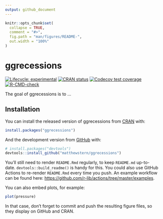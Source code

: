 ```yaml
---
output: github_document
---
```


<!-- README.md is generated from README.Rmd. Please edit that file -->

```r
knitr::opts_chunk$set(
  collapse = TRUE,
  comment = "#>",
  fig.path = "man/figures/README-",
  out.width = "100%"
)
```

# ggrecessions

<!-- badges: start -->
[![Lifecycle: experimental](https://img.shields.io/badge/lifecycle-experimental-orange.svg)](https://lifecycle.r-lib.org/articles/stages.html#experimental)
[![CRAN status](https://www.r-pkg.org/badges/version/ggrecessions)](https://CRAN.R-project.org/package=ggrecessions)
[![Codecov test coverage](https://codecov.io/gh/matthewstern/ggrecessions/branch/main/graph/badge.svg)](https://codecov.io/gh/matthewstern/ggrecessions?branch=main)
[![R-CMD-check](https://github.com/matthewstern/ggrecessions/workflows/R-CMD-check/badge.svg)](https://github.com/matthewstern/ggrecessions/actions)
<!-- badges: end -->

The goal of ggrecessions is to ...

## Installation

You can install the released version of ggrecessions from [CRAN](https://CRAN.R-project.org) with:

``` r
install.packages("ggrecessions")
```

And the development version from [GitHub](https://github.com/) with:

``` r
# install.packages("devtools")
devtools::install_github("matthewstern/ggrecessions")
```

You'll still need to render `README.Rmd` regularly, to keep `README.md` up-to-date. `devtools::build_readme()` is handy for this. You could also use GitHub Actions to re-render `README.Rmd` every time you push. An example workflow can be found here: <https://github.com/r-lib/actions/tree/master/examples>.

You can also embed plots, for example:

```r
plot(pressure)
```

In that case, don't forget to commit and push the resulting figure files, so they display on GitHub and CRAN.
